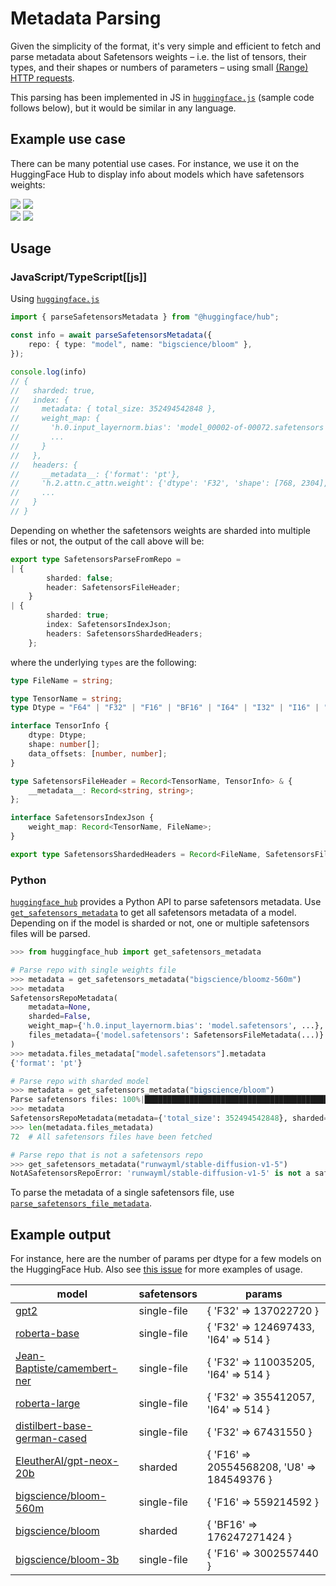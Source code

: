 # Metadata Parsing

Given the simplicity of the format, it's very simple and efficient to fetch and parse metadata about Safetensors weights – i.e. the list of tensors, their types, and their shapes or numbers of parameters – using small [(Range) HTTP requests](https://developer.mozilla.org/en-US/docs/Web/HTTP/Range_requests).

This parsing has been implemented in JS in [`huggingface.js`](https://huggingface.co/docs/huggingface.js/main/en/hub/modules#parsesafetensorsmetadata) (sample code follows below), but it would be similar in any language.

## Example use case

There can be many potential use cases. For instance, we use it on the HuggingFace Hub to display info about models which have safetensors weights:

<div class="flex justify-center">
    <img class="block dark:hidden" src="https://huggingface.co/datasets/huggingface/documentation-images/resolve/main/safetensors/model-page-light.png"/>
    <img class="hidden dark:block" src="https://huggingface.co/datasets/huggingface/documentation-images/resolve/main/safetensors/model-page-dark.png"/>
</div>

<div class="flex justify-center">
    <img class="block dark:hidden" src="https://huggingface.co/datasets/huggingface/documentation-images/resolve/main/safetensors/view-all-tensors-light.png"/>
    <img class="hidden dark:block" src="https://huggingface.co/datasets/huggingface/documentation-images/resolve/main/safetensors/view-all-tensors-dark.png"/>
</div>

## Usage

### JavaScript/TypeScript[[js]]

Using [`huggingface.js`](https://huggingface.co/docs/huggingface.js)

```ts
import { parseSafetensorsMetadata } from "@huggingface/hub";

const info = await parseSafetensorsMetadata({
	repo: { type: "model", name: "bigscience/bloom" },
});

console.log(info)
// {
//   sharded: true,
//   index: {
//     metadata: { total_size: 352494542848 },
//     weight_map: {
//       'h.0.input_layernorm.bias': 'model_00002-of-00072.safetensors',
//       ...
//     }
//   },
//   headers: {
//     __metadata__: {'format': 'pt'},
//     'h.2.attn.c_attn.weight': {'dtype': 'F32', 'shape': [768, 2304], 'data_offsets': [541012992, 548090880]},
//     ...
//   }
// }
```

Depending on whether the safetensors weights are sharded into multiple files or not, the output of the call above will be:

```ts
export type SafetensorsParseFromRepo =
| {
		sharded: false;
		header: SafetensorsFileHeader;
	}
| {
		sharded: true;
		index: SafetensorsIndexJson;
		headers: SafetensorsShardedHeaders;
	};
```

where the underlying `types` are the following:

```ts
type FileName = string;

type TensorName = string;
type Dtype = "F64" | "F32" | "F16" | "BF16" | "I64" | "I32" | "I16" | "I8" | "U8" | "BOOL";

interface TensorInfo {
	dtype: Dtype;
	shape: number[];
	data_offsets: [number, number];
}

type SafetensorsFileHeader = Record<TensorName, TensorInfo> & {
	__metadata__: Record<string, string>;
};

interface SafetensorsIndexJson {
	weight_map: Record<TensorName, FileName>;
}

export type SafetensorsShardedHeaders = Record<FileName, SafetensorsFileHeader>;

```

### Python

[`huggingface_hub`](https://huggingface.co/docs/huggingface_hub) provides a Python API to parse safetensors metadata.
Use [`get_safetensors_metadata`](https://huggingface.co/docs/huggingface_hub/package_reference/hf_api#huggingface_hub.HfApi.get_safetensors_metadata) to get all safetensors metadata of a model.
Depending on if the model is sharded or not, one or multiple safetensors files will be parsed.

```python
>>> from huggingface_hub import get_safetensors_metadata

# Parse repo with single weights file
>>> metadata = get_safetensors_metadata("bigscience/bloomz-560m")
>>> metadata
SafetensorsRepoMetadata(
    metadata=None,
    sharded=False,
    weight_map={'h.0.input_layernorm.bias': 'model.safetensors', ...},
    files_metadata={'model.safetensors': SafetensorsFileMetadata(...)}
)
>>> metadata.files_metadata["model.safetensors"].metadata
{'format': 'pt'}

# Parse repo with sharded model
>>> metadata = get_safetensors_metadata("bigscience/bloom")
Parse safetensors files: 100%|██████████████████████████████████████████| 72/72 [00:12<00:00,  5.78it/s]
>>> metadata
SafetensorsRepoMetadata(metadata={'total_size': 352494542848}, sharded=True, weight_map={...}, files_metadata={...})
>>> len(metadata.files_metadata)
72  # All safetensors files have been fetched

# Parse repo that is not a safetensors repo
>>> get_safetensors_metadata("runwayml/stable-diffusion-v1-5")
NotASafetensorsRepoError: 'runwayml/stable-diffusion-v1-5' is not a safetensors repo. Couldn't find 'model.safetensors.index.json' or 'model.safetensors' files.
```

To parse the metadata of a single safetensors file, use [`parse_safetensors_file_metadata`](https://huggingface.co/docs/huggingface_hub/package_reference/hf_api#huggingface_hub.HfApi.parse_safetensors_file_metadata).


## Example output

For instance, here are the number of params per dtype for a few models on the HuggingFace Hub. Also see [this issue](https://github.com/huggingface/safetensors/issues/44) for more examples of usage.

model | safetensors | params
--- | --- | ---
[gpt2](https://huggingface.co/gpt2?show_tensors=true) | single-file | { 'F32' => 137022720 }
[roberta-base](https://huggingface.co/roberta-base?show_tensors=true) | single-file | { 'F32' => 124697433, 'I64' => 514 }
[Jean-Baptiste/camembert-ner](https://huggingface.co/Jean-Baptiste/camembert-ner?show_tensors=true) | single-file | { 'F32' => 110035205, 'I64' => 514 }
[roberta-large](https://huggingface.co/roberta-large?show_tensors=true) | single-file | { 'F32' => 355412057, 'I64' => 514 }
[distilbert-base-german-cased](https://huggingface.co/distilbert-base-german-cased?show_tensors=true) | single-file | { 'F32' => 67431550 }
[EleutherAI/gpt-neox-20b](https://huggingface.co/EleutherAI/gpt-neox-20b?show_tensors=true) | sharded | { 'F16' => 20554568208, 'U8' => 184549376 }
[bigscience/bloom-560m](https://huggingface.co/bigscience/bloom-560m?show_tensors=true) | single-file | { 'F16' => 559214592 }
[bigscience/bloom](https://huggingface.co/bigscience/bloom?show_tensors=true) | sharded | { 'BF16' => 176247271424 }
[bigscience/bloom-3b](https://huggingface.co/bigscience/bloom-3b?show_tensors=true) | single-file | { 'F16' => 3002557440 }
